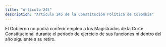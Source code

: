 ```yaml
---
title: "Artículo 245"
description: "Artículo 245 de la Constitución Política de Colombia"
---
```


El Gobierno no podrá conferir empleo a los Magistrados de la Corte Constitucional durante el período de ejercicio de sus funciones ni dentro del año siguiente a su retiro.
